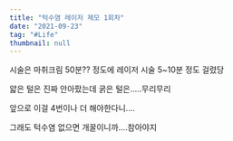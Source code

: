 ```yaml
---
title: "턱수염 레이저 제모 1회차"
date: "2021-09-23"
tag: "#Life"
thumbnail: null
---
```


시술은 마취크림 50분?? 정도에 레이저 시술 5~10분 정도 걸렸당

얇은 털은 진짜 안아팠는데 굵은 털은.....무리무리

앞으로 이걸 4번이나 더 해야한다니....

그래도 턱수염 없으면 개꿀이니까....참아야지
